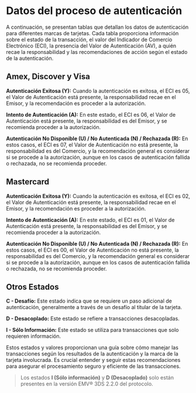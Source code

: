 <MissingTranslationBanner />

# Datos del proceso de autenticación

A continuación, se presentan tablas que detallan los datos de autenticación para diferentes marcas de tarjetas. Cada tabla proporciona información sobre el estado de la transacción, el valor del Indicador de Comercio Electrónico (ECI), la presencia del Valor de Autenticación (AV), a quién recae la responsabilidad y las recomendaciones de acción según el estado de la autenticación.

## Amex, Discover y Visa
**Autenticación Exitosa (Y):** Cuando la autenticación es exitosa, el ECI es 05, el Valor de Autenticación está presente, la responsabilidad recae en el Emisor, y la recomendación es proceder a la autorización.

**Intento de Autenticación (A):** En este estado, el ECI es 06, el Valor de Autenticación está presente, la responsabilidad es del Emisor, y se recomienda proceder a la autorización.

**Autenticación No Disponible (U) / No Autenticada (N) / Rechazada (R):** En estos casos, el ECI es 07, el Valor de Autenticación no está presente, la responsabilidad es del Comercio, y la recomendación general es considerar si se procede a la autorización, aunque en los casos de autenticación fallida o rechazada, no se recomienda proceder.

## Mastercard
**Autenticación Exitosa (Y):** Cuando la autenticación es exitosa, el ECI es 02, el Valor de Autenticación está presente, la responsabilidad recae en el Emisor, y la recomendación es proceder a la autorización.

**Intento de Autenticación (A):** En este estado, el ECI es 01, el Valor de Autenticación está presente, la responsabilidad es del Emisor, y se recomienda proceder a la autorización.

**Autenticación No Disponible (U) / No Autenticada (N) / Rechazada (R):** En estos casos, el ECI es 00, el Valor de Autenticación no está presente, la responsabilidad es del Comercio, y la recomendación general es considerar si se procede a la autorización, aunque en los casos de autenticación fallida o rechazada, no se recomienda proceder.

## Otros Estados
**C - Desafío:** Este estado indica que se requiere un paso adicional de autenticación, generalmente a través de un desafío al titular de la tarjeta.

**D - Desacoplado:** Este estado se refiere a transacciones desacopladas.

**I - Sólo Información:** Este estado se utiliza para transacciones que solo requieren información.

Estos estados y valores proporcionan una guía sobre cómo manejar las transacciones según los resultados de la autenticación y la marca de la tarjeta involucrada. Es crucial entender y seguir estas recomendaciones para asegurar el procesamiento seguro y eficiente de las transacciones.


> Los estados **I (Sólo información)** y **D (Desacoplado)** solo están presentes en la versión EMV® 3DS 2.2.0 del protocolo.
